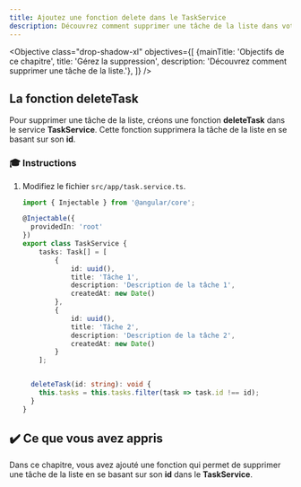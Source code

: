 ```yaml
---
title: Ajoutez une fonction delete dans le TaskService
description: Découvrez comment supprimer une tâche de la liste dans votre application Angular
---
```



<Objective class="drop-shadow-xl" objectives={[
{mainTitle: 'Objectifs de ce chapitre', title: 'Gérez la suppression', description: 'Découvrez comment supprimer une tâche de la liste.'},
]} />

## La fonction deleteTask

Pour supprimer une tâche de la liste, créons une fonction **deleteTask** dans le service **TaskService**.
Cette fonction supprimera la tâche de la liste en se basant sur son **id**.

### 🎓 Instructions

<Steps>

1. Modifiez le fichier `src/app/task.service.ts`.

   ```typescript ins={"Ajoutez de la fonction deleteTask": 22-25}
   import { Injectable } from '@angular/core';

   @Injectable({
     providedIn: 'root'
   })
   export class TaskService {
       tasks: Task[] = [
           {
               id: uuid(),
               title: 'Tâche 1',
               description: 'Description de la tâche 1',
               createdAt: new Date()
           },
           {
               id: uuid(),
               title: 'Tâche 2',
               description: 'Description de la tâche 2',
               createdAt: new Date()
           }
       ];


     deleteTask(id: string): void {
       this.tasks = this.tasks.filter(task => task.id !== id);
     }
   }
   ```

</Steps>

## ✔️ Ce que vous avez appris

Dans ce chapitre, vous avez ajouté une fonction qui permet de supprimer une tâche de la liste en se basant sur son **id** dans le **TaskService**.
